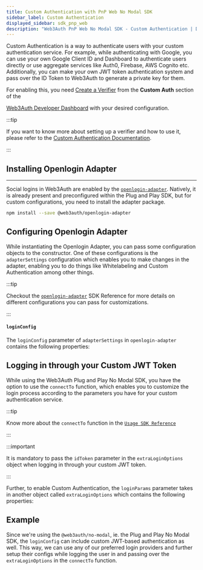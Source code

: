 ```yaml
---
title: Custom Authentication with PnP Web No Modal SDK
sidebar_label: Custom Authentication
displayed_sidebar: sdk_pnp_web
description: "Web3Auth PnP Web No Modal SDK - Custom Authentication | Documentation - Web3Auth"
---
```



Custom Authentication is a way to authenticate users with your custom authentication service. For
example, while authenticating with Google, you can use your own Google Client ID and Dashboard to
authenticate users directly or use aggregate services like Auth0, Firebase, AWS Cognito etc.
Additionally, you can make your own JWT token authentication system and pass over the ID Token to
Web3Auth to generate a private key for them.

For enabling this, you need [Create a Verifier](/auth-provider-setup/verifiers) from the **Custom
Auth** section of the

[Web3Auth Developer Dashboard](https://dashboard.web3auth.io) with your desired configuration.

<GrowthPlanNote />

:::tip

If you want to know more about setting up a verifier and how to use it, please refer to the
[Custom Authentication Documentation](/features/custom-authentication).

:::

## Installing Openlogin Adapter

---

Social logins in Web3Auth are enabled by the [`openlogin-adapter`](/sdk/pnp/web/adapters/openlogin).
Natively, it is already present and preconfigured within the Plug and Play SDK, but for custom
configurations, you need to install the adapter package.

```bash npm2yarn
npm install --save @web3auth/openlogin-adapter
```

## Configuring Openlogin Adapter

While instantiating the Openlogin Adapter, you can pass some configuration objects to the
constructor. One of these configurations is the `adapterSettings` configuration which enables you to
make changes in the adapter, enabling you to do things like Whitelabeling and Custom Authentication
among other things.

:::tip

Checkout the [`openlogin-adapter`](/sdk/pnp/web/adapters/openlogin) SDK Reference for more details
on different configurations you can pass for customizations.

:::

#### `loginConfig`

The `loginConfig` parameter of `adapterSettings` in `openlogin-adapter` contains the following
properties:

<LoginConfig />

## Logging in through your Custom JWT Token

While using the Web3Auth Plug and Play No Modal SDK, you have the option to use the `connectTo`
function, which enables you to customize the login process according to the parameters you have for
your custom authentication service.

<ConnectTo />

:::tip

Know more about the `connectTo` function in the
[`Usage SDK Reference`](/sdk/pnp/web/no-modal/usage#logging-in-the-user)

:::

:::important

It is mandatory to pass the `idToken` parameter in the `extraLoginOptions` object when logging in
through your custom JWT token.

:::

Further, to enable Custom Authentication, the `loginParams` parameter takes in another object called
`extraLoginOptions` which contains the following properties:

<ExtraLoginOptions />

## Example

Since we're using the `@web3auth/no-modal`, ie. the Plug and Play No Modal SDK, the `loginConfig`
can include custom JWT-based authentication as well. This way, we can use any of our preferred login
providers and further setup their configs while logging the user in and passing over the
`extraLoginOptions` in the `connectTo` function.

<CustomAuthenticationCoreExample />
<ConnectToExample />
